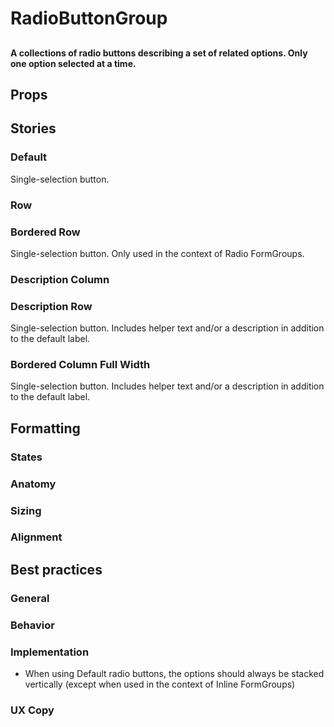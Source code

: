 
# RadioButtonGroup

##

<h4>
  A collections of radio buttons describing a set of related options. Only one option selected at a time.
</h4>

<Canvas>
  <Story id="components-form-elements-radiobuttongroup--default"/>
</Canvas>

## Props

<ArgsTable of={RadioButtonGroup} />

## Stories

### Default

Single-selection button.

<Canvas>
  <Story id="components-form-elements-radiobuttongroup--default"/>
</Canvas>

### Row

<Canvas>
  <Story id="components-form-elements-radiobuttongroup--row"/>
</Canvas>

### Bordered Row

Single-selection button. Only used in the context of Radio FormGroups.

<Canvas>
  <Story id="components-form-elements-radiobuttongroup--bordered-row"/>
</Canvas>

### Description Column

<Canvas>
  <Story id="components-form-elements-radiobuttongroup--description-column"/>
</Canvas>

### Description Row

Single-selection button. Includes helper text and/or a description in addition to the default label.

<Canvas>
  <Story id="components-form-elements-radiobuttongroup--description-row"/>
</Canvas>

### Bordered Column Full Width

Single-selection button. Includes helper text and/or a description in addition to the default label.

<Canvas>
  <Story id="components-form-elements-radiobuttongroup--bordered-column-full-width"/>
</Canvas>


## Formatting

### States

### Anatomy 

### Sizing

### Alignment


## Best practices

### General

### Behavior

### Implementation
- When using Default radio buttons, the options should always be stacked vertically (except when used in the context of Inline FormGroups)

### UX Copy
